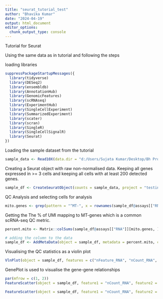 ---
title: "seurat_tutorial_test"
author: "Bhavika Kumar"
date: "2024-04-19"
output: html_document
editor_options: 
  chunk_output_type: console
---

Tutorial for Seurat

Using the same data as in tutorial and following the steps

loading libraries
```{r warning=FALSE, message=FALSE}
suppressPackageStartupMessages({
  library(tidyverse)
  library(DESeq2)
  library(ensembldb)
  library(AnnotationHub)
  library(GenomicFeatures)
  library(scRNAseq)
  library(ExperimentHub)
  library(SingleCellExperiment)
  library(SummarizedExperiment)
  library(scater)
  library(scran)
  library(SingleR)
  library(SingleCellSignalR)
  library(Seurat)
})
```

Loading the sample dataset from the tutorial
```{r warning=FALSE, message=FALSE}
sample_data <- Read10X(data.dir = "d:/Users/Sujata Kumar/Desktop/Bh Project/filtered_gene_bc_matrices/hg19/")
```

Creating a Seurat object with raw non-normalised data. Keeping all genes expressed in >= 3 cells and keeping all cells with at least 200 detected genes. 
```{r warning=FALSE, message=FALSE}
sample_df <- CreateSeuratObject(counts = sample_data, project = "testing", min.cells = 3, min.features = 200, assay = "RNA")
```

QC Analysis and selecting cells for analysis
```{r warning=FALSE, message=FALSE}
mito.genes <- grep(pattern = "^MT-", x = rownames(sample_df@assays[["RNA"]]), value = TRUE)
```

Getting the The % of UMI mapping to MT-genes which is a common scRNA-seq QC metric.
```{r warning=FALSE, message=FALSE}
percent.mito <- Matrix::colSums(sample_df@assays[["RNA"]][mito.genes, ])/Matrix::colSums(sample_df@assays[["RNA"]])

# adding the column to the data
sample_df <- AddMetaData(object = sample_df, metadata = percent.mito, col.name = "percent.mito") 
```

Visualising the QC statistics as a violin plot
```{r warning=FALSE, message=FALSE}
VlnPlot(object = sample_df, features = c("nFeature_RNA", "nCount_RNA", "percent.mito"), ncol = 3)
```

GenePlot is used to visualise the gene-gene relationships
```{r warning=FALSE, message=FALSE}
par(mfrow = c(1, 2))
FeatureScatter(object = sample_df, feature1 = "nCount_RNA", feature2 = "percent.mito")

FeatureScatter(object = sample_df, feature1 = "nCount_RNA", feature2 = "nFeature_RNA")
```

